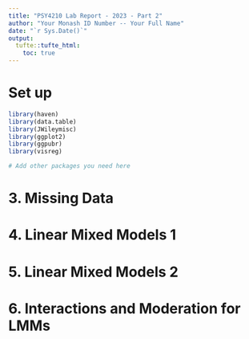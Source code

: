 ```yaml
---
title: "PSY4210 Lab Report - 2023 - Part 2"
author: "Your Monash ID Number -- Your Full Name"
date: "`r Sys.Date()`"
output:
  tufte::tufte_html: 
    toc: true
---
```


# Set up


```r

library(haven)
library(data.table)
library(JWileymisc)
library(ggplot2)
library(ggpubr)
library(visreg)

# Add other packages you need here
```




# 3. Missing Data



# 4. Linear Mixed Models 1



# 5. Linear Mixed Models 2



# 6. Interactions and Moderation for LMMs




